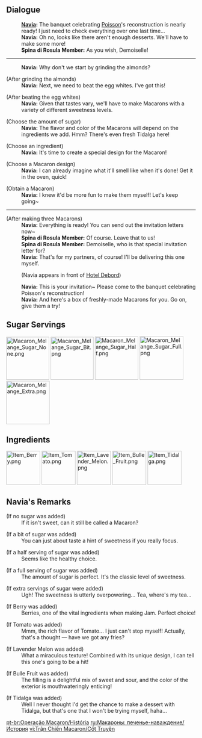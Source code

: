 {{Event Tabs}}

==Dialogue==
{{Dialogue Start}}
:'''[[Navia]]:''' The banquet celebrating [[Poisson]]'s reconstruction is nearly ready! I just need to check everything over one last time...
:'''Navia:''' Oh no, looks like there aren't enough desserts. We'll have to make some more!
:'''Spina di Rosula Member:''' As you wish, Demoiselle!
----
:'''Navia:''' Why don't we start by grinding the almonds?

;(After grinding the almonds)
:'''Navia:''' Next, we need to beat the egg whites. I've got this!

;(After beating the egg whites)
:'''Navia:''' Given that tastes vary, we'll have to make Macarons with a variety of different sweetness levels.

;(Choose the amount of sugar)
:'''Navia:''' The flavor and color of the Macarons will depend on the ingredients we add. Hmm? There's even fresh Tidalga here!

;(Choose an ingredient)
:'''Navia:''' It's time to create a special design for the Macaron!

;(Choose a Macaron design)
:'''Navia:''' I can already imagine what it'll smell like when it's done! Get it in the oven, quick!

;(Obtain a Macaron)
:'''Navia:''' I knew it'd be more fun to make them myself! Let's keep going~
----
;(After making three Macarons)
:'''Navia:''' Everything is ready! You can send out the invitation letters now~
:'''Spina di Rosula Member:''' Of course. Leave that to us!
:'''Spina di Rosula Member:''' Demoiselle, who is that special invitation letter for?
:'''Navia:''' That's for my partners, of course! I'll be delivering this one myself.
:;(Navia appears in front of [[Hotel Debord]])
:'''Navia:''' This is your invitation~ Please come to the banquet celebrating Poisson's reconstruction!
:'''Navia:''' And here's a box of freshly-made Macarons for you. Go on, give them a try!
{{Dialogue End}}

==Sugar Servings==
[[File:Macaron Melange Sugar None.png|114x114px]] [[File:Macaron Melange Sugar Bit.png|114x114px]] [[File:Macaron Melange Sugar Half.png|115x115px]] [[File:Macaron Melange Sugar Full.png|116x116px]] [[File:Macaron Melange Extra.png|115x115px]]

==Ingredients==
[[File:Item Berry.png|90x90px]] [[File:Item Tomato.png|90x90px]] [[File:Item Lavender Melon.png|90x90px]] [[File:Item Bulle Fruit.png|90x90px]] [[File:Item Tidalga.png|90x90px]]

==Navia's Remarks==
{{Dialogue Start}}
;(If no sugar was added)
:If it isn't sweet, can it still be called a Macaron?

;(If a bit of sugar was added)
:You can just about taste a hint of sweetness if you really focus.

;(If a half serving of sugar was added)
:Seems like the healthy choice.

;(If a full serving of sugar was added)
:The amount of sugar is perfect. It's the classic level of sweetness.

;(If extra servings of sugar were added)
:Ugh! The sweetness is utterly overpowering... Tea, where's my tea...

;(If Berry was added)
:Berries, one of the vital ingredients when making Jam. Perfect choice!

;(If Tomato was added)
:Mmm, the rich flavor of Tomato... I just can't stop myself! Actually, that's a thought &mdash; have we got any fries?

;(If Lavender Melon was added)
:What a miraculous texture! Combined with its unique design, I can tell this one's going to be a hit!

;(If Bulle Fruit was added)
:The filling is a delightful mix of sweet and sour, and the color of the exterior is mouthwateringly enticing!

;(If Tidalga was added)
:Well I never thought I'd get the chance to make a dessert with Tidalga, but that's one that I won't be trying myself, haha...
{{Dialogue End}}

[[pt-br:Operação Macaron/História]]
[[ru:Макароны: печенье-наваждение/История]]
[[vi:Trận Chiến Macaron/Cốt Truyện]]